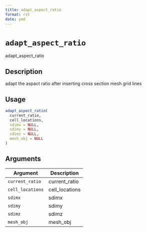 ```yaml
--- 
title: adapt_aspect_ratio 
format: rst 
date: ymd 
--- 
```

# `adapt_aspect_ratio`

adapt_aspect_ratio


## Description

adapt the aspact ratio after inserting cross section mesh grid lines


## Usage

```r
adapt_aspect_ratio(
  current_ratio,
  cell_locations,
  sdimx = NULL,
  sdimy = NULL,
  sdimz = NULL,
  mesh_obj = NULL
)
```


## Arguments

Argument      |Description
------------- |----------------
`current_ratio`     |     current_ratio
`cell_locations`     |     cell_locations
`sdimx`     |     sdimx
`sdimy`     |     sdimy
`sdimz`     |     sdimz
`mesh_obj`     |     mesh_obj


